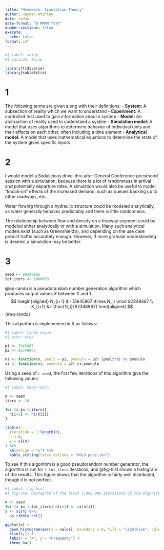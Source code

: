 ```yaml
---
title: "Homework: Simulation Theory"
author: Hayden Atchley
date: today
date-format: "D MMMM YYYY"
number-sections: false
execute: 
  echo: false
format: pdf
---
```


```r
#| label: setup
#| include: false

library(tidyverse)
library(kableExtra)
```

# 1

The following terms are given along with their definitions:
- **System:** A subsection of reality which we want to understand
- **Experiment:** A controlled test used to gain information about a system
- **Model:** An abstraction of reality used to understand a system
- **Simulation model:** A model that uses algorithms to determine behavior of individual units and their effects on each other, often including a time element
- **Analytical model:** A model that uses mathematical equations to determine the state of the system given specific inputs

# 2

I would model a Sodalicious drive-thru after General Conference priesthood session with a simulation, because there is a lot of randomness in arrival and potentially departure rates. A simulation would also be useful to model "knock-on" effects of the increased demand, such as queues backing up to other roadways, etc.

Water flowing through a hydraulic structure could be modeled analytically, as water generally behaves predictably and there is little randomness.

The relationship between flow and density on a freeway segment could be modeled either analytically or with a simulation. Many such analytical models exist (such as Greenshield's), and depending on the use case predict traffic accurately enough. However, if more granular understanding is desired, a simulation may be better.

# 3

```r
seed <- 89347856
tot_iters <- 1000000
```


@eq-randu is a pseudorandom number generation algorithm which produces output values $X$ between 0 and 1.
$$
\begin{aligned}
N_{i+1} &= (3945867 \times N_i) \mod 92348867 \\
X_{i+1} &= \frac{N_i}{92348867}
\end{aligned}
$$ {#eq-randu}

This algorithm is implemented in R as follows:
```r
#| label: randu-esque
#| echo: true

p1 <- 3945867
p2 <- 92348867

ni <- function(n, pmult = p1, pmodulo = p2) (pmult*n) %% pmodulo
xi <- function(ni, pmodulo = p2) ni/pmodulo
```

Using a seed of `r seed`, the first few iterations of this algorithm give the following values:
```r
#| label: head-randu

n <- seed
iters <- 10

for (i in 1:iters){
  n[i+1] <- ni(n[i])
}

tibble(
  iteration = 1:length(n),
  n = n,
  x = xi(n)
) %>% 
  kbl(align = "c") %>% 
  kable_styling(latex_options = "HOLD_position")
```

To see if this algorithm is a good pseudorandom number generator, the algorithm is run for `r tot_iters` iterations, and @fig-hist shows a histogram of the results. This figure shows that the algorithm is fairly well distributed, though it is not perfect.

```r
#| label: fig-hist
#| fig-cap: Histogram of the first 1,000,000 iterations of the algorithm in @eq-randu.

n <- seed
for (i in 1:tot_iters) n[i+1] <- ni(n[i])
x <- xi(n) %>% 
  as_tibble_col()

ggplot(x) +
  geom_histogram(aes(x = value), boundary = 0, fill = "lightblue", color = "black", bins = 30) +
  xlim(0,1) +
  labs(x = "X", y = "Frequency") +
  theme_bw()
```
